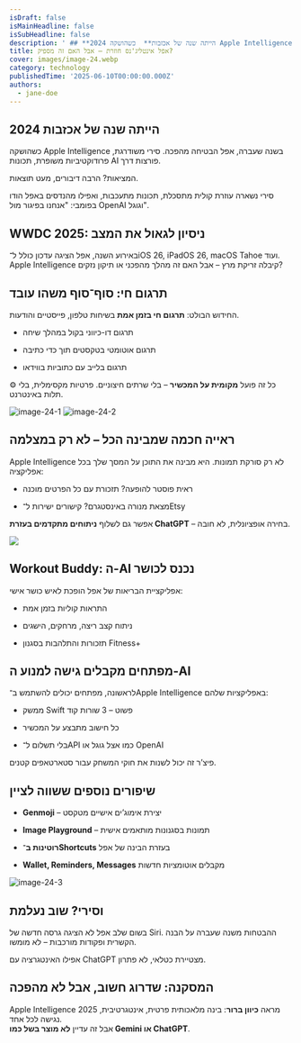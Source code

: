 ```yaml
---
isDraft: false
isMainHeadline: false
isSubHeadline: false
description: ' ## **2024 הייתה שנה של אכזבות**  כשהושקה Apple Intelligence בשנה שעברה, אפל הבטיחה מהפכה. סירי משודרגת, פרודוקטיביות משופרת, תכונות AI פורצ'
title: אפל אינטליג'נס חוזרת – אבל האם זה מספיק?
cover: images/image-24.webp
category: technology
publishedTime: '2025-06-10T00:00:00.000Z'
authors:
  - jane-doe
---
```


## **2024 הייתה שנה של אכזבות**

כשהושקה Apple Intelligence בשנה שעברה, אפל הבטיחה מהפכה. סירי משודרגת, פרודוקטיביות משופרת, תכונות AI פורצות דרך.

המציאות? הרבה דיבורים, מעט תוצאות.

סירי נשארה עוזרת קולית מתסכלת, תכונות מתעכבות, ואפילו מהנדסים באפל הודו בפומבי: "אנחנו בפיגור מול OpenAI וגוגל".

## **WWDC 2025: ניסיון לגאול את המצב**

באירוע השנה, אפל הציגה עדכון כולל ל־iOS 26, iPadOS 26, macOS Tahoe ועוד. Apple Intelligence קיבלה זריקת מרץ – אבל האם זה מהלך מהפכני או תיקון נזקים?

## **תרגום חי: סוף־סוף משהו עובד**

החידוש הבולט: **תרגום חי בזמן אמת** בשיחות טלפון, פייסטיים והודעות.

- תרגום דו-כיווני בקול במהלך שיחה
    
- תרגום אוטומטי בטקסטים תוך כדי כתיבה
    
- תרגום בלייב עם כתוביות בווידאו
    

⚙️ כל זה פועל **מקומית על המכשיר** – בלי שרתים חיצוניים. פרטיות מקסימלית, בלי תלות באינטרנט.

![image-24-1](images/image-24-1-643x900.webp) ![image-24-2](images/image-24-2-643x900.webp)

## **ראייה חכמה שמבינה הכל – לא רק במצלמה**

Apple Intelligence לא רק סורקת תמונות. היא מבינה את התוכן על המסך שלך בכל אפליקציה:

- ראית פוסטר להופעה? תזכורת עם כל הפרטים מוכנה
    
- מצאת מנורה באינסטגרם? קישורים ישירות ל־Etsy
    

אפשר גם לשלוף **ניתוחים מתקדמים בעזרת ChatGPT** – בחירה אופציונלית, לא חובה.

![](images/image-24-4-900x900.webp)

## **Workout Buddy: ה-AI נכנס לכושר**

אפליקציית הבריאות של אפל הופכת לאיש כושר אישי:

- התראות קוליות בזמן אמת
    
- ניתוח קצב ריצה, מרחקים, הישגים
    
- תזכורות והתלהבות בסגנון Fitness+
    

## **מפתחים מקבלים גישה למנוע ה-AI**

לראשונה, מפתחים יכולים להשתמש ב־Apple Intelligence באפליקציות שלהם:

- ממשק Swift פשוט – 3 שורות קוד
    
- כל חישוב מתבצע על המכשיר
    
- בלי תשלום ל־API כמו אצל גוגל או OpenAI
    

פיצ’ר זה יכול לשנות את חוקי המשחק עבור סטארטאפים קטנים.

## **שיפורים נוספים ששווה לציין**

- **Genmoji** – יצירת אימוג’ים אישיים מטקסט
    
- **Image Playground** – תמונות בסגנונות מותאמים אישית
    
- **רוטינות ב־Shortcuts** בעזרת הבינה של אפל
    
- **Wallet, Reminders, Messages** מקבלים אוטומציות חדשות
    

![image-24-3](images/image-24-3.webp)

## **וסירי? שוב נעלמת**

בשום שלב אפל לא הציגה גרסה חדשה של Siri. ההבטחות משנה שעברה על הבנה הקשרית ופקודות מורכבות – לא מומשו.

אפילו האינטגרציה עם ChatGPT מצטיירת כטלאי, לא פתרון.

## **המסקנה: שדרוג חשוב, אבל לא מהפכה**

Apple Intelligence 2025 מראה **כיוון ברור**: בינה מלאכותית פרטית, אינטגרטיבית, נגישה לכל אחד.  
אבל זה עדיין **לא מוצר בשל כמו Gemini או ChatGPT**.

